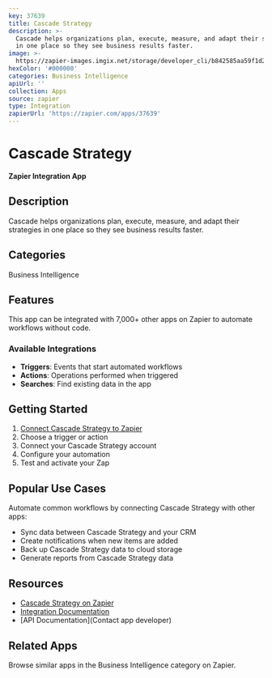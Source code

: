 ```yaml
---
key: 37639
title: Cascade Strategy
description: >-
  Cascade helps organizations plan, execute, measure, and adapt their strategies
  in one place so they see business results faster.
image: >-
  https://zapier-images.imgix.net/storage/developer_cli/b842585aa59f1d2a938111081cd18b1f.png?auto=format%2Ccompress&ixlib=python-3.0.0&q=50
hexColor: '#000000'
categories: Business Intelligence
apiUrl: ''
collection: Apps
source: zapier
type: Integration
zapierUrl: 'https://zapier.com/apps/37639'
---
```

# Cascade Strategy

**Zapier Integration App**

## Description

Cascade helps organizations plan, execute, measure, and adapt their strategies in one place so they see business results faster.

## Categories

Business Intelligence

## Features

This app can be integrated with 7,000+ other apps on Zapier to automate workflows without code.

### Available Integrations

- **Triggers**: Events that start automated workflows
- **Actions**: Operations performed when triggered
- **Searches**: Find existing data in the app

## Getting Started

1. [Connect Cascade Strategy to Zapier](https://zapier.com/apps/37639)
2. Choose a trigger or action
3. Connect your Cascade Strategy account
4. Configure your automation
5. Test and activate your Zap

## Popular Use Cases

Automate common workflows by connecting Cascade Strategy with other apps:

- Sync data between Cascade Strategy and your CRM
- Create notifications when new items are added
- Back up Cascade Strategy data to cloud storage
- Generate reports from Cascade Strategy data

## Resources

- [Cascade Strategy on Zapier](https://zapier.com/apps/37639)
- [Integration Documentation](https://zapier.com/apps/37639/integrations)
- [API Documentation](Contact app developer)

## Related Apps

Browse similar apps in the Business Intelligence category on Zapier.
